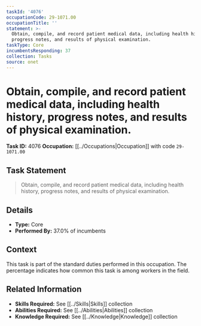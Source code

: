 ```yaml
---
taskId: '4076'
occupationCode: 29-1071.00
occupationTitle: ''
statement: >-
  Obtain, compile, and record patient medical data, including health history,
  progress notes, and results of physical examination.
taskType: Core
incumbentsResponding: 37
collection: Tasks
source: onet
---
```

# Obtain, compile, and record patient medical data, including health history, progress notes, and results of physical examination.

**Task ID:** 4076
**Occupation:** [[../Occupations|Occupation]] with code `29-1071.00`

## Task Statement

> Obtain, compile, and record patient medical data, including health history, progress notes, and results of physical examination.

## Details

- **Type:** Core
- **Performed By:** 37.0% of incumbents

## Context

This task is part of the standard duties performed in this occupation. The percentage indicates how common this task is among workers in the field.

## Related Information

- **Skills Required:** See [[../Skills|Skills]] collection
- **Abilities Required:** See [[../Abilities|Abilities]] collection
- **Knowledge Required:** See [[../Knowledge|Knowledge]] collection
